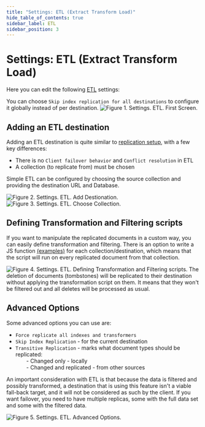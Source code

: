 ```yaml
---
title: "Settings: ETL (Extract Transform Load)"
hide_table_of_contents: true
sidebar_label: ETL
sidebar_position: 3
---
```



# Settings: ETL (Extract Transform Load)

Here you can edit the following [ETL](../../../server/scaling-out/etl.mdx) settings:      
   
You can choose `Skip index replication for all destinations` to configure it globally instead of per destination.
![Figure 1. Settings. ETL. First Screen.](./assets/settings_etl-1.png)   

## Adding an ETL destination

Adding an ETL destination is quite similar to [replication setup](./replication), with a few key differences:   
- There is no `Client failover behavior` and `Conflict resolution` in ETL   
- A collection (to replicate from) must be chosen

Simple ETL can be configured by choosing the source collection and providing the destination URL and Database.

![Figure 2. Settings. ETL. Add Destionation.](./assets/settings_etl-2.png)
![Figure 3. Settings. ETL. Choose Collection.](./assets/settings_etl-3.png)


## Defining Transformation and Filtering scripts

If you want to manipulate the replicated documents in a custom way, you can easily define transformation and filtering. 
There is an option to write a JS function [(examples)](../../../client-api/commands/patches/how-to-use-javascript-to-patch-your-documents.mdx) 
for each collection/destination, which means that the script will run on every replicated document from that collection.

![Figure 4. Settings. ETL. Defining Transformation and Filtering scripts.](./assets/settings_etl-4.png)
<Admonition type="note" title="Note">
The deletion of documents (tombstones) will be replicated to their destination without applying the transformation script on them. It means that they won't be filtered out and all deletes will be processed as usual.
</Admonition>



## Advanced Options
Some advanced options you can use are:   
- `Force replicate all indexes and transformers`   
- `Skip Index Replication` - for the current destination   
- `Transitive Replication` - marks what document types should be replicated:   
&emsp;&emsp;- Changed only - locally   
&emsp;&emsp;- Changed and replicated - from other sources   

<Admonition type="warning" title="Warning: Failover behavior" id="warning-failover-behavior" href="#warning-failover-behavior">
An important consideration with ETL is that because the data is filtered and possibly transformed, 
a destination that is using this feature isn't a viable fall-back target, and it will not be considered as such by the client. 
If you want failover, you need to have multiple replicas, some with the full data set and some with the filtered data.
</Admonition>

![Figure 5. Settings. ETL. Advanced Options.](./assets/settings_etl-5.png)



